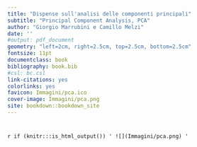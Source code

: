 ---
title: "Dispense sull'analisi delle componenti principali"
subtitle: "Principal Component Analysis, PCA"
author: "Giorgio Marrubini e Camillo Melzi"
date: ''
#output: pdf_document
geometry: "left=2cm, right=2.5cm, top=2.5cm, bottom=2.5cm"
fontsize: 11pt
documentclass: book
bibliography: book.bib
#csl: bc.csl
link-citations: yes
colorlinks: yes
favicon: Immagini/pca.ico
cover-image: Immagini/pca.png
site: bookdown::bookdown_site
---

#  {.unnumbered}

`r if (knitr:::is_html_output()) ' ![](Immagini/pca.png) '`
